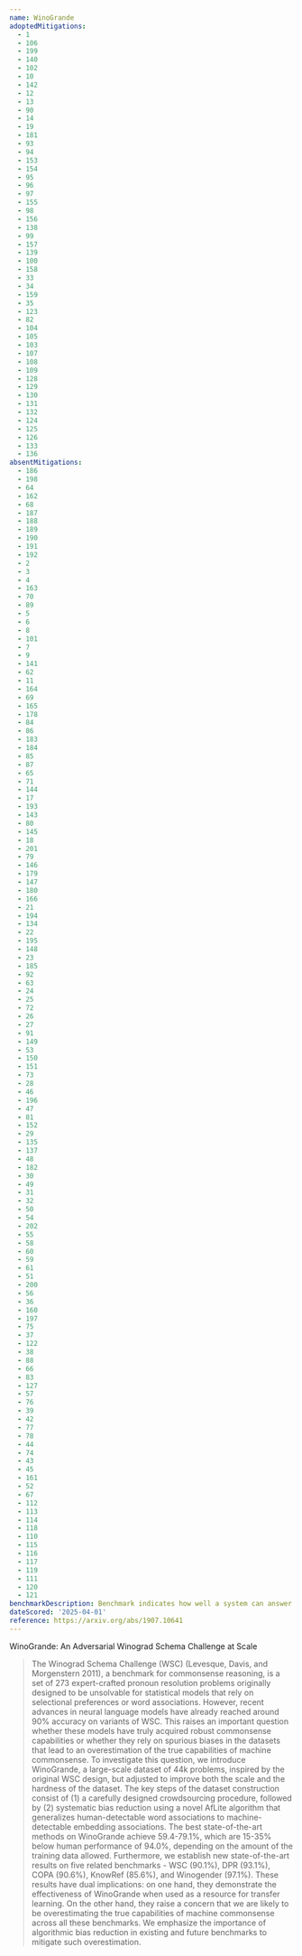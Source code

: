 ```yaml
---
name: WinoGrande
adoptedMitigations:
  - 1
  - 106
  - 199
  - 140
  - 102
  - 10
  - 142
  - 12
  - 13
  - 90
  - 14
  - 19
  - 181
  - 93
  - 94
  - 153
  - 154
  - 95
  - 96
  - 97
  - 155
  - 98
  - 156
  - 138
  - 99
  - 157
  - 139
  - 100
  - 158
  - 33
  - 34
  - 159
  - 35
  - 123
  - 82
  - 104
  - 105
  - 103
  - 107
  - 108
  - 109
  - 128
  - 129
  - 130
  - 131
  - 132
  - 124
  - 125
  - 126
  - 133
  - 136
absentMitigations:
  - 186
  - 198
  - 64
  - 162
  - 68
  - 187
  - 188
  - 189
  - 190
  - 191
  - 192
  - 2
  - 3
  - 4
  - 163
  - 70
  - 89
  - 5
  - 6
  - 8
  - 101
  - 7
  - 9
  - 141
  - 62
  - 11
  - 164
  - 69
  - 165
  - 178
  - 84
  - 86
  - 183
  - 184
  - 85
  - 87
  - 65
  - 71
  - 144
  - 17
  - 193
  - 143
  - 80
  - 145
  - 18
  - 201
  - 79
  - 146
  - 179
  - 147
  - 180
  - 166
  - 21
  - 194
  - 134
  - 22
  - 195
  - 148
  - 23
  - 185
  - 92
  - 63
  - 24
  - 25
  - 72
  - 26
  - 27
  - 91
  - 149
  - 53
  - 150
  - 151
  - 73
  - 28
  - 46
  - 196
  - 47
  - 81
  - 152
  - 29
  - 135
  - 137
  - 48
  - 182
  - 30
  - 49
  - 31
  - 32
  - 50
  - 54
  - 202
  - 55
  - 58
  - 60
  - 59
  - 61
  - 51
  - 200
  - 56
  - 36
  - 160
  - 197
  - 75
  - 37
  - 122
  - 38
  - 88
  - 66
  - 83
  - 127
  - 57
  - 76
  - 39
  - 42
  - 77
  - 78
  - 44
  - 74
  - 43
  - 45
  - 161
  - 52
  - 67
  - 112
  - 113
  - 114
  - 118
  - 110
  - 115
  - 116
  - 117
  - 119
  - 111
  - 120
  - 121
benchmarkDescription: Benchmark indicates how well a system can answer 44k fill-in-a-blank questions with binary options associated with commonsense reasoning
dateScored: '2025-04-01'
reference: https://arxiv.org/abs/1907.10641
---
```


WinoGrande: An Adversarial Winograd Schema Challenge at Scale

> The Winograd Schema Challenge (WSC) (Levesque, Davis, and Morgenstern 2011), a benchmark for commonsense reasoning, is a set of 273 expert-crafted pronoun resolution problems originally designed to be unsolvable for statistical models that rely on selectional preferences or word associations. However, recent advances in neural language models have already reached around 90% accuracy on variants of WSC. This raises an important question whether these models have truly acquired robust commonsense capabilities or whether they rely on spurious biases in the datasets that lead to an overestimation of the true capabilities of machine commonsense. To investigate this question, we introduce WinoGrande, a large-scale dataset of 44k problems, inspired by the original WSC design, but adjusted to improve both the scale and the hardness of the dataset. The key steps of the dataset construction consist of (1) a carefully designed crowdsourcing procedure, followed by (2) systematic bias reduction using a novel AfLite algorithm that generalizes human-detectable word associations to machine-detectable embedding associations. The best state-of-the-art methods on WinoGrande achieve 59.4-79.1%, which are 15-35% below human performance of 94.0%, depending on the amount of the training data allowed. Furthermore, we establish new state-of-the-art results on five related benchmarks - WSC (90.1%), DPR (93.1%), COPA (90.6%), KnowRef (85.6%), and Winogender (97.1%). These results have dual implications: on one hand, they demonstrate the effectiveness of WinoGrande when used as a resource for transfer learning. On the other hand, they raise a concern that we are likely to be overestimating the true capabilities of machine commonsense across all these benchmarks. We emphasize the importance of algorithmic bias reduction in existing and future benchmarks to mitigate such overestimation.
